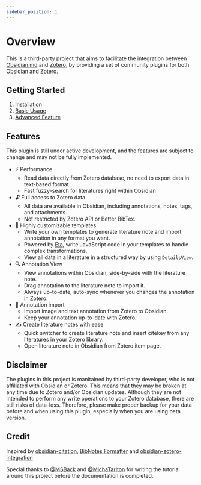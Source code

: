 ```yaml
---
sidebar_position: 1
---
```



# Overview

This is a third-party project that aims to facilitate the integration between [Obsidian.md](https://obsidian.md) and [Zotero](https://www.zotero.org), by providing a set of community plugins for both Obsidian and Zotero.

## Getting Started

1. [Installation](/getting-started/install/)
2. [Basic Usage](/getting-started/basic-usage/)
3. [Advanced Feature](/getting-started/advanced-feature/)

## Features

<Callout type="warning">
  This plugin is still under active development, and the features are subject to
  change and may not be fully implemented.
</Callout>

- ⚡️ Performance
  - Read data directly from Zotero database, no need to export data in text-based format
  - Fast fuzzy-search for literatures right within Obsidian
- 🔓 Full access to Zotero data
  - All data are available in Obsidian, including annotations, notes, tags, and attachments.
  - Not restricted by Zotero API or Better BibTex.
- 🔨 Highly customizable templates
  - Write your own templates to generate literature note and import annotation in any format you want.
  - Powered by [Eta](https://eta.js.org/), write JavaScript code in your templates to handle complex transformations.
  - View all data in a literature in a structured way by using `DetailsView`.
- 🔍 Annotation View
  - View annotations within Obsidian, side-by-side with the literature note.
  - Drag annotation to the literature note to import it.
  - Always up-to-date, auto-sync whenever you changes the annotation in Zotero.
- 📝 Annotation import
  - Import image and text annotation from Zotero to Obsidian.
  - Keep your annotation up-to-date with Zotero.
- ✍️ Create literature notes with ease
  - Quick switcher to create literature note and insert citekey from any literatures in your Zotero library.
  - Open literature note in Obsidian from Zotero item page.

## Disclaimer

The plugins in this project is manitained by third-party developer, who is not affiliated with Obsidian or Zotero. This means that they may be broken at any time due to Zotero and/or Obsidian updates. Although they are not intended to perform any write operations to your Zotero database, there are still risks of data-loss. Therefore, please make proper backup for your data before and when using this plugin, especially when you are using beta version.

## Credit

Inspired by [obsidian-citation](https://github.com/hans/obsidian-citation-plugin), [BibNotes Formatter](https://github.com/stefanopagliari/bibnotes) and [obsidian-zotero-integration](https://github.com/mgmeyers/obsidian-zotero-integration)

Special thanks to [@MSBack](https://github.com/MSBack) and [@MichaTarlton](https://github.com/MichaTarlton) for writing the tutorial around this project before the documentation is completed.